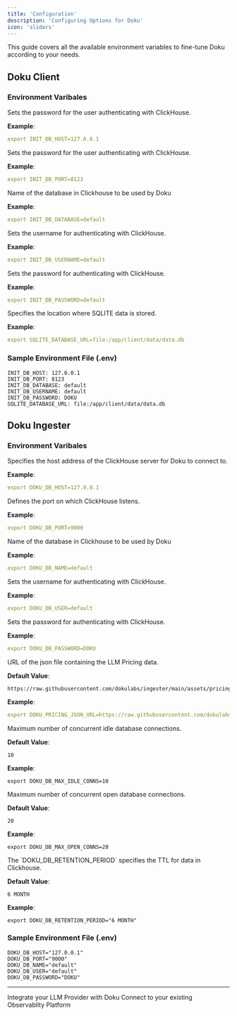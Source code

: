 ```yaml
---
title: 'Configuration'
description: 'Configuring Options for Doku'
icon: 'sliders'
---
```


This guide covers all the available environment variables to fine-tune Doku according to your needs.

## Doku Client

### Environment Varibales

<ResponseField name="INIT_DB_HOST" required>
  Sets the password for the user authenticating with ClickHouse.

  **Example**:
  ```yaml
  export INIT_DB_HOST=127.0.0.1
  ```
</ResponseField>

<ResponseField name="INIT_DB_PORT" required>
  Sets the password for the user authenticating with ClickHouse.

  **Example**:
  ```yaml
  export INIT_DB_PORT=8123
  ```
</ResponseField>

<ResponseField name="INIT_DB_DATABASE" required>
  Name of the database in Clickhouse to be used by Doku

  **Example**:
  ```yaml
  export INIT_DB_DATABASE=default
  ```
</ResponseField>

<ResponseField name="INIT_DB_USERNAME" required>
  Sets the username for authenticating with ClickHouse.

  **Example**:
  ```yaml
  export INIT_DB_USERNAME=default
  ```
</ResponseField>

<ResponseField name="INIT_DB_PASSWORD" required>
  Sets the password for authenticating with ClickHouse.

  **Example**:
  ```yaml
  export INIT_DB_PASSWORD=default
  ```
</ResponseField>

<ResponseField name="SQLITE_DATABASE_URL" required>
  Specifies the location where SQLITE data is stored.

  **Example**:
  ```yaml
  export SQLITE_DATABASE_URL=file:/app/client/data/data.db
  ```
</ResponseField>

### Sample Environment File (.env)

```.env.example .env
INIT_DB_HOST: 127.0.0.1
INIT_DB_PORT: 8123
INIT_DB_DATABASE: default
INIT_DB_USERNAME: default
INIT_DB_PASSWORD: DOKU
SQLITE_DATABASE_URL: file:/app/client/data/data.db
```

## Doku Ingester

### Environment Varibales

<ResponseField name="DOKU_DB_HOST" required>
  Specifies the host address of the ClickHouse server for Doku to connect to.

  **Example**:
  ```yaml
  export DOKU_DB_HOST=127.0.0.1
  ```
</ResponseField>

<ResponseField name="DOKU_DB_PORT" required>
  Defines the port on which ClickHouse listens.

  **Example**:
  ```yaml
  export DOKU_DB_PORT=9000
  ```
</ResponseField>

<ResponseField name="DOKU_DB_NAME" required>
  Name of the database in Clickhouse to be used by Doku

  **Example**:
  ```yaml
  export DOKU_DB_NAME=default
  ```
</ResponseField>

<ResponseField name="DOKU_DB_USER" required>
  Sets the username for authenticating with ClickHouse.

  **Example**:
  ```yaml
  export DOKU_DB_USER=default
  ```
</ResponseField>

<ResponseField name="DOKU_DB_PASSWORD" required>
  Sets the password for authenticating with ClickHouse.

  **Example**:
  ```yaml
  export DOKU_DB_PASSWORD=DOKU
  ```
</ResponseField>

<ResponseField name="DOKU_PRICING_JSON_URL">
  URL of the json file containing the LLM Pricing data.

**Default Value**:
```shell
https://raw.githubusercontent.com/dokulabs/ingester/main/assets/pricing.json
```

**Example**:
```yaml
export DOKU_PRICING_JSON_URL=https://raw.githubusercontent.com/dokulabs/ingester/main/assets/pricing.json
  ```
</ResponseField>

<ResponseField name="DOKU_DB_MAX_IDLE_CONNS">
  Maximum number of concurrent idle database connections.

**Default Value**:
```shell
10
```

**Example**:
```shell
export DOKU_DB_MAX_IDLE_CONNS=10
```
</ResponseField>

<ResponseField name="DOKU_DB_MAX_OPEN_CONNS">
  Maximum number of concurrent open database connections.

**Default Value**:
```shell
20
```

**Example**:
```shell
export DOKU_DB_MAX_OPEN_CONNS=20
```
</ResponseField>

<ResponseField name="DOKU_DB_RETENTION_PERIOD">
  The `DOKU_DB_RETENTION_PERIOD` specifies the TTL for data in Clickhouse.

**Default Value**:
```shell
6 MONTH
```

**Example**:
```shell
export DOKU_DB_RETENTION_PERIOD="6 MONTH"
```
</ResponseField>


### Sample Environment File (.env)

```.env.example .env
DOKU_DB_HOST="127.0.0.1"
DOKU_DB_PORT="9000"
DOKU_DB_NAME="default"
DOKU_DB_USER="default"
DOKU_DB_PASSWORD="DOKU"
```

---

<CardGroup cols={2}>
<Card title="Integrations" href="/latest/integrations/introduction" icon='circle-nodes'>
Integrate your LLM Provider with Doku 
</Card>
<Card title="Connections" href="/latest/connections/intro" icon='link'>
Connect to your existing Observablity Platform
</Card>
</CardGroup>